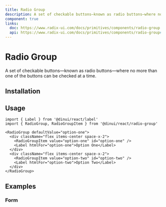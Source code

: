 ```yaml
---
title: Radio Group
description: A set of checkable buttons—known as radio buttons—where no more than one of the buttons can be checked at a time.
component: true
links:
  doc: https://www.radix-ui.com/docs/primitives/components/radio-group
  api: https://www.radix-ui.com/docs/primitives/components/radio-group#api-reference
---
```


# Radio Group

A set of checkable buttons—known as radio buttons—where no more than one of the buttons can be checked at a time.


<Example path="ui/radio-group-demo" />

## Installation


<ComponentInstallationGuide path="ui/radio-group" />

## Usage

```tsx
import { Label } from '@dinui/react/label'
import { RadioGroup, RadioGroupItem } from '@dinui/react/radio-group'
```

```tsx
<RadioGroup defaultValue="option-one">
  <div className="flex items-center space-x-2">
    <RadioGroupItem value="option-one" id="option-one" />
    <Label htmlFor="option-one">Option One</Label>
  </div>
  <div className="flex items-center space-x-2">
    <RadioGroupItem value="option-two" id="option-two" />
    <Label htmlFor="option-two">Option Two</Label>
  </div>
</RadioGroup>
```

## Examples

### Form

<Example path="ui/radio-group-form" />
